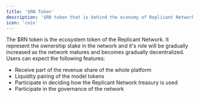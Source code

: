```yaml
---
title: '$RN Token'
description: '$RN token that is behind the economy of Replicant Network'
icon: 'coin'
---
```


The $RN token is the ecosystem token of the Replicant Network. It represent the ownership stake in the network and it's role will be gradually increased as the network matures and becomes gradually decentralized. Users can expect the following features:

- Receive part of the revenue share of the whole platform
- Liquidity pairing of the model tokens
- Participate in deciding how the Replicant Network treasury is used
- Participate in the governance of the network
